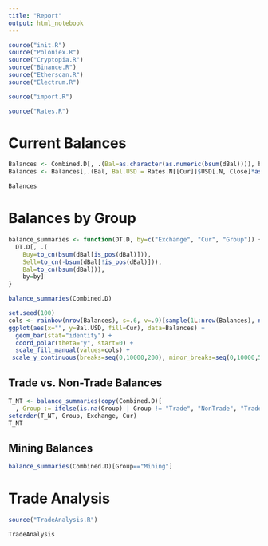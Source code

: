 ```yaml
---
title: "Report"
output: html_notebook
---
```


```r
source("init.R")
source("Poloniex.R")
source("Cryptopia.R")
source("Binance.R")
source("Etherscan.R")
source("Electrum.R")

source("import.R")

source("Rates.R")
```

# Current Balances
```r

Balances <- Combined.D[, .(Bal=as.character(as.numeric(bsum(dBal)))), by=Cur][order(Cur),]
Balances <- Balances[,.(Bal, Bal.USD = Rates.N[[Cur]]$USD[.N, Close]*as.numeric(Bal), Bal.BTC = Rates.N[[Cur]]$BTC[.N, Close]*as.numeric(Bal)), by=Cur][order(-Bal.USD)]

Balances
```

# Balances by Group
```r
balance_summaries <- function(DT.D, by=c("Exchange", "Cur", "Group")) {
  DT.D[, .(
    Buy=to_cn(bsum(dBal[is_pos(dBal)])), 
    Sell=to_cn(-bsum(dBal[!is_pos(dBal)])),
    Bal=to_cn(bsum(dBal))),
    by=by]
}
```

```r
balance_summaries(Combined.D)
```

```r
set.seed(100)
cols <- rainbow(nrow(Balances), s=.6, v=.9)[sample(1L:nrow(Balances), nrow(Balances))]
ggplot(aes(x="", y=Bal.USD, fill=Cur), data=Balances) +
  geom_bar(stat="identity") +
  coord_polar(theta="y", start=0) +
  scale_fill_manual(values=cols) +
 scale_y_continuous(breaks=seq(0,10000,200), minor_breaks=seq(0,10000,50))
```

## Trade vs. Non-Trade Balances
```r
T_NT <- balance_summaries(copy(Combined.D)[
  , Group := ifelse(is.na(Group) | Group != "Trade", "NonTrade", "Trade")])
setorder(T_NT, Group, Exchange, Cur)
T_NT
```

## Mining Balances
```r
balance_summaries(Combined.D)[Group=="Mining"]
```

# Trade Analysis
```r
source("TradeAnalysis.R")
```

```r
TradeAnalysis
```
